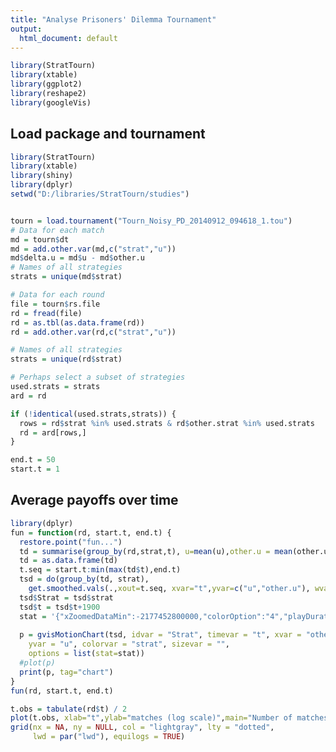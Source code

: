 ```yaml
---
title: "Analyse Prisoners' Dilemma Tournament"
output:
  html_document: default
---
```


```r
library(StratTourn)
library(xtable)
library(ggplot2)
library(reshape2)
library(googleVis)
```


## Load package and tournament

```r
library(StratTourn)
library(xtable)
library(shiny)
library(dplyr)
setwd("D:/libraries/StratTourn/studies")


tourn = load.tournament("Tourn_Noisy_PD_20140912_094618_1.tou")
# Data for each match
md = tourn$dt
md = add.other.var(md,c("strat","u"))
md$delta.u = md$u - md$other.u
# Names of all strategies
strats = unique(md$strat)

# Data for each round
file = tourn$rs.file
rd = fread(file)
rd = as.tbl(as.data.frame(rd))
rd = add.other.var(rd,c("strat","u"))

# Names of all strategies
strats = unique(rd$strat)

# Perhaps select a subset of strategies
used.strats = strats
ard = rd

if (!identical(used.strats,strats)) {
  rows = rd$strat %in% used.strats & rd$other.strat %in% used.strats
  rd = ard[rows,]
}
```


```r
end.t = 50
start.t = 1
```

## Average payoffs over time

```r
library(dplyr)
fun = function(rd, start.t, end.t) {
  restore.point("fun...")
  td = summarise(group_by(rd,strat,t), u=mean(u),other.u = mean(other.u), num.obs = length(t))
  td = as.data.frame(td)
  t.seq = start.t:min(max(td$t),end.t)
  tsd = do(group_by(td, strat),
    get.smoothed.vals(.,xout=t.seq, xvar="t",yvar=c("u","other.u"), wvar="num.obs", spar=0.2))
  tsd$Strat = tsd$strat
  tsd$t = tsd$t+1900
  stat = '{"xZoomedDataMin":-2177452800000,"colorOption":"4","playDuration":15000,"orderedByY":false,"xZoomedIn":false,"sizeOption":"_UNISIZE","yZoomedIn":false,"xLambda":1,"nonSelectedAlpha":0.4,"orderedByX":false,"yZoomedDataMax":1.010901557,"showTrails":false,"iconType":"LINE","duration":{"timeUnit":"Y","multiplier":1},"uniColorForNonSelected":false,"yZoomedDataMin":0,"xAxisOption":"_TIME","xZoomedDataMax":-631152000000,"time":"1950","dimensions":{"iconDimensions":["dim0"]},"yLambda":1,"iconKeySettings":[],"yAxisOption":"3"};'
  
  p = gvisMotionChart(tsd, idvar = "Strat", timevar = "t", xvar = "other.u",
    yvar = "u", colorvar = "strat", sizevar = "", 
    options = list(stat=stat))
  #plot(p)
  print(p, tag="chart")
}
fun(rd, start.t, end.t)
```

```r
t.obs = tabulate(rd$t) / 2
plot(t.obs, xlab="t",ylab="matches (log scale)",main="Number of matches with a period t",log="y")
grid(nx = NA, ny = NULL, col = "lightgray", lty = "dotted",
     lwd = par("lwd"), equilogs = TRUE)
```

